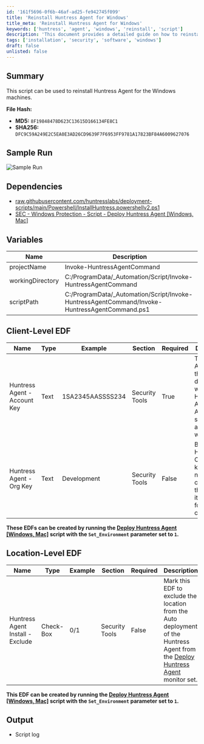 ```yaml
---
id: '161f5696-0f6b-46af-ad25-fe942745f099'
title: 'Reinstall Huntress Agent for Windows'
title_meta: 'Reinstall Huntress Agent for Windows'
keywords: ['huntress', 'agent', 'windows', 'reinstall', 'script']
description: 'This document provides a detailed guide on how to reinstall the Huntress Agent on Windows machines, including necessary dependencies, variables, and client-level and location-level EDFs required for the process.'
tags: ['installation', 'security', 'software', 'windows']
draft: false
unlisted: false
---
```

## Summary

This script can be used to reinstall Huntress Agent for the Windows machines.

**File Hash:**
- **MD5:** `8F19848478D623C13615D166134FE8C1`
- **SHA256:** `DFC9C59A249E2C5EA0E3AD26CD9639F7F6953FF9781A17823BF84A6009627076`

## Sample Run

![Sample Run](../../../static/img/Reinstall-Huntress-Agent-Windows/image_1.png)

## Dependencies

- [raw.githubusercontent.com/huntresslabs/deployment-scripts/main/Powershell/InstallHuntress.powershellv2.ps1](https://raw.githubusercontent.com/huntresslabs/deployment-scripts/main/Powershell/InstallHuntress.powershellv2.ps1)
- [SEC - Windows Protection - Script - Deploy Huntress Agent [Windows, Mac]](https://proval.itglue.com/DOC-5078775-16803042)

## Variables

| Name               | Description                                                 |
|--------------------|-------------------------------------------------------------|
| projectName        | Invoke-HuntressAgentCommand                                 |
| workingDirectory    | C:/ProgramData/_Automation/Script/Invoke-HuntressAgentCommand |
| scriptPath         | C:/ProgramData/_Automation/Script/Invoke-HuntressAgentCommand/Invoke-HuntressAgentCommand.ps1 |

## Client-Level EDF

| Name                          | Type  | Example          | Section        | Required | Description                                                                                               |
|-------------------------------|-------|------------------|----------------|----------|-----------------------------------------------------------------------------------------------------------|
| Huntress Agent - Account Key   | Text  | 1SA2345AASSSS234 | Security Tools | True     | This is the Account Key that determines which Huntress Account an Agent should be associated with.       |
| Huntress Agent - Org Key       | Text  | Development       | Security Tools | False    | By default, Huntress Organization key is the name of the client. Set this EDF if it's different for the client. |

**These EDFs can be created by running the [Deploy Huntress Agent [Windows, Mac]](https://proval.itglue.com/DOC-5078775-16803042) script with the `Set_Environment` parameter set to `1`.**

## Location-Level EDF

| Name                            | Type      | Example | Section        | Required | Description                                                                                               |
|---------------------------------|-----------|---------|----------------|----------|-----------------------------------------------------------------------------------------------------------|
| Huntress Agent Install - Exclude | Check-Box | 0/1     | Security Tools | False    | Mark this EDF to exclude the location from the Auto deployment of the Huntress Agent from the [Deploy Huntress Agent](https://proval.itglue.com/DOC-5078775-16803099) monitor set. |

**This EDF can be created by running the [Deploy Huntress Agent [Windows, Mac]](https://proval.itglue.com/DOC-5078775-16803042) script with the `Set_Environment` parameter set to `1`.**

## Output

- Script log











